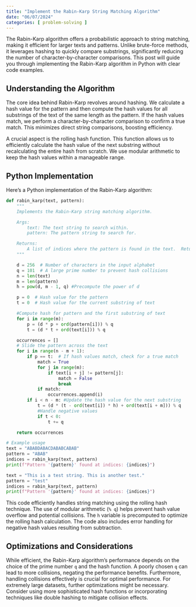 ```yaml
---
title: "Implement the Rabin-Karp String Matching Algorithm"
date: "06/07/2024"
categories: [ problem-solving ]
---
```


The Rabin-Karp algorithm offers a probabilistic approach to string matching, making it efficient for larger texts and patterns.  Unlike brute-force methods, it leverages hashing to quickly compare substrings, significantly reducing the number of character-by-character comparisons. This post will guide you through implementing the Rabin-Karp algorithm in Python with clear code examples.

## Understanding the Algorithm

The core idea behind Rabin-Karp revolves around hashing.  We calculate a hash value for the pattern and then compute the hash values for all substrings of the text of the same length as the pattern. If the hash values match, we perform a character-by-character comparison to confirm a true match. This minimizes direct string comparisons, boosting efficiency.

A crucial aspect is the rolling hash function. This function allows us to efficiently calculate the hash value of the next substring without recalculating the entire hash from scratch. We use modular arithmetic to keep the hash values within a manageable range.

## Python Implementation

Here's a Python implementation of the Rabin-Karp algorithm:


```python
def rabin_karp(text, pattern):
    """
    Implements the Rabin-Karp string matching algorithm.

    Args:
        text: The text string to search within.
        pattern: The pattern string to search for.

    Returns:
        A list of indices where the pattern is found in the text.  Returns an empty list if no matches are found.
    """

    d = 256  # Number of characters in the input alphabet
    q = 101  # A large prime number to prevent hash collisions
    n = len(text)
    m = len(pattern)
    h = pow(d, m - 1, q) #Precompute the power of d

    p = 0  # Hash value for the pattern
    t = 0  # Hash value for the current substring of text

    #Compute hash for pattern and the first substring of text
    for i in range(m):
        p = (d * p + ord(pattern[i])) % q
        t = (d * t + ord(text[i])) % q

    occurrences = []
    # Slide the pattern across the text
    for i in range(n - m + 1):
        if p == t:  # If hash values match, check for a true match
            match = True
            for j in range(m):
                if text[i + j] != pattern[j]:
                    match = False
                    break
            if match:
                occurrences.append(i)
        if i < n - m: #Update the hash value for the next substring
            t = (d * (t - ord(text[i]) * h) + ord(text[i + m])) % q
            #Handle negative values
            if t < 0:
                t += q

    return occurrences

# Example usage
text = "ABABDABACDABABCABAB"
pattern = "ABAB"
indices = rabin_karp(text, pattern)
print(f"Pattern '{pattern}' found at indices: {indices}")

text = "This is a test string. This is another test."
pattern = "test"
indices = rabin_karp(text, pattern)
print(f"Pattern '{pattern}' found at indices: {indices}")

```

This code efficiently handles string matching using the rolling hash technique. The use of modular arithmetic (`% q`) helps prevent hash value overflow and potential collisions.  The `h` variable is precomputed to optimize the rolling hash calculation.  The code also includes error handling for negative hash values resulting from subtraction.


## Optimizations and Considerations

While efficient, the Rabin-Karp algorithm's performance depends on the choice of the prime number `q` and the hash function.  A poorly chosen `q` can lead to more collisions, negating the performance benefits.  Furthermore,  handling collisions effectively is crucial for optimal performance.  For extremely large datasets, further optimizations might be necessary.  Consider using more sophisticated hash functions or incorporating techniques like double hashing to mitigate collision effects.

